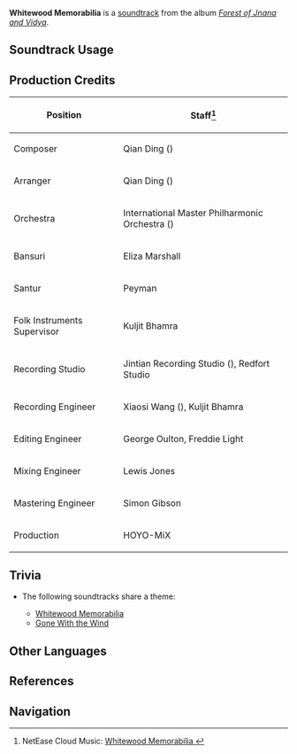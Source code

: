 {{Soundtrack Infobox
|image          = Forest of Jnana and Vidya.png
|album          = Forest of Jnana and Vidya
|disc           = 2
|number         = 51
|featured       =
|featured2      =
|featured3      =
|featured_disc  =
|featured_disc2 =
|featured_disc3 =
|youtube_id     = k4GpfsptfOg
|spotify_id     = 2wFXHocVm4j4lAsdMghj96
|previous       = Funneled Gorge
|next           = Gone With the Wind
}}
'''Whitewood Memorabilia''' is a [[soundtrack]] from the album ''[[Forest of Jnana and Vidya]]''.

==Soundtrack Usage==
{{Soundtrack Usage
|quest    = The End of the Sabzeruz Festival;;Dream of Awakening;;What Shape Does the Self Hold
|location = Ardravi Valley//day
|domain   = 
}}

==Production Credits==
{| class="wikitable"
! Position
! Staff<ref>NetEase Cloud Music: [https://music.163.com/song?id=1992343566 Whitewood Memorabilia {{zh|白木的追忆}}]</ref>
|-
! Composer
| Qian Ding ({{zh|丁谦}})
|-
! Arranger
| Qian Ding ({{zh|丁谦}})
|-
! Orchestra
| International Master Philharmonic Orchestra ({{zh|国际首席爱乐乐团}})
|-
! Bansuri
| Eliza Marshall
|-
! Santur
| Peyman
|-
! Folk Instruments Supervisor
| Kuljit Bhamra
|-
! Recording Studio
| Jintian Recording Studio ({{zh|金田录音棚}}), Redfort Studio
|-
! Recording Engineer
| Xiaosi Wang ({{zh|王小四}}), Kuljit Bhamra
|-
! Editing Engineer
| George Oulton, Freddie Light
|-
! Mixing Engineer
| Lewis Jones
|-
! Mastering Engineer
| Simon Gibson
|-
! Production
| HOYO-MiX
|}
<!--
==Gallery==
<gallery>
</gallery>
-->

==Trivia==
* <section begin="ArdraviTheme4" />The following soundtracks share a theme:
** [[Whitewood Memorabilia]]
** [[Gone With the Wind]] <section end="ArdraviTheme4" />

==Other Languages==
{{Other Languages
|en      = Whitewood Memorabilia
|zhs     = 白木的追忆
|zhs_rm  = Báimù de Zhuīyì
|zht     = 白木的追憶
|zht_rm  = Báimù de Zhuīyì
|zh_tl   = 
|ja      = 白き木々の追憶
|ja_rm   = Shiroki Kigi no Tsuioku
|ja_tl   = 
}}

==References==
{{Reflist}}

==Navigation==
{{Soundtrack Navbox|Forest of Jnana and Vidya}}